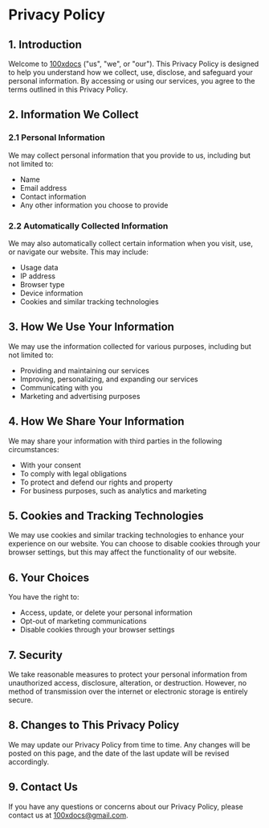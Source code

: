 # Privacy Policy

## 1. Introduction

Welcome to [100xdocs](https://100xdocs.com) ("us", "we", or "our"). This Privacy Policy is designed to help you understand how we collect, use, disclose, and safeguard your personal information. By accessing or using our services, you agree to the terms outlined in this Privacy Policy.

## 2. Information We Collect

### 2.1 Personal Information

We may collect personal information that you provide to us, including but not limited to:

- Name
- Email address
- Contact information
- Any other information you choose to provide

### 2.2 Automatically Collected Information

We may also automatically collect certain information when you visit, use, or navigate our website. This may include:

- Usage data
- IP address
- Browser type
- Device information
- Cookies and similar tracking technologies

## 3. How We Use Your Information

We may use the information collected for various purposes, including but not limited to:

- Providing and maintaining our services
- Improving, personalizing, and expanding our services
- Communicating with you
- Marketing and advertising purposes

## 4. How We Share Your Information

We may share your information with third parties in the following circumstances:

- With your consent
- To comply with legal obligations
- To protect and defend our rights and property
- For business purposes, such as analytics and marketing

## 5. Cookies and Tracking Technologies

We may use cookies and similar tracking technologies to enhance your experience on our website. You can choose to disable cookies through your browser settings, but this may affect the functionality of our website.

## 6. Your Choices

You have the right to:

- Access, update, or delete your personal information
- Opt-out of marketing communications
- Disable cookies through your browser settings

## 7. Security

We take reasonable measures to protect your personal information from unauthorized access, disclosure, alteration, or destruction. However, no method of transmission over the internet or electronic storage is entirely secure.

## 8. Changes to This Privacy Policy

We may update our Privacy Policy from time to time. Any changes will be posted on this page, and the date of the last update will be revised accordingly.

## 9. Contact Us

If you have any questions or concerns about our Privacy Policy, please contact us at [100xdocs@gmail.com](mailto:100xdocs@gmail.com).

